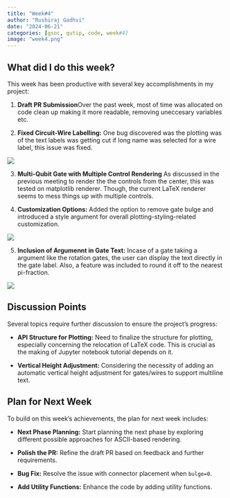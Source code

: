```yaml
---
title: "Week#4"
author: "Rushiraj Gadhvi"
date: "2024-06-21"
categories: [gsoc, qutip, code, week#4]
image: "week4.png"
---
```


## What did I do this week?

This week has been productive with several key accomplishments in my project:

1. **Draft PR Submission**Over the past week, most of time was allocated on code clean up making it more readable, removing uneccesary variables etc.

2. **Fixed Circuit-Wire Labelling:** One bug discovered was the plotting was of the text labels was getting cut if long name was selected for a wire label, this issue was fixed.

![](./week4.png){fig-align="center"}

3. **Multi-Qubit Gate with Multiple Control Rendering** As discussed in the previous meeting to render the the controls from the center, this was tested on matplotlib renderer. Though, the current LaTeX renderer seems to mess things up with multiple controls.

4. **Customization Options:** Added the option to remove gate bulge and introduced a style argument for overall plotting-styling-related customization.

![](./bulge0.png){fig-align="center"}

5. **Inclusion of Argumennt in Gate Text:** Incase of a gate taking a argument like the rotation gates, the user can display the text directly in the gate label. Also, a feature was included to round it off to the nearest pi-fraction.

![](./arg-value.png){fig-align="center"}

## Discussion Points

Several topics require further discussion to ensure the project's progress:

- **API Structure for Plotting:** Need to finalize the structure for plotting, especially concerning the relocation of LaTeX code. This is crucial as the making of Jupyter notebook tutorial depends on it.

- **Vertical Height Adjustment:** Considering the necessity of adding an automatic vertical height adjustment for gates/wires to support multiline text.

## Plan for Next Week

To build on this week’s achievements, the plan for next week includes:

- **Next Phase Planning:** Start planning the next phase by exploring different possible approaches for ASCII-based rendering.

- **Polish the PR:** Refine the draft PR based on feedback and further requirements.

- **Bug Fix:** Resolve the issue with connector placement when `bulge=0`.

- **Add Utility Functions:** Enhance the code by adding utility functions.